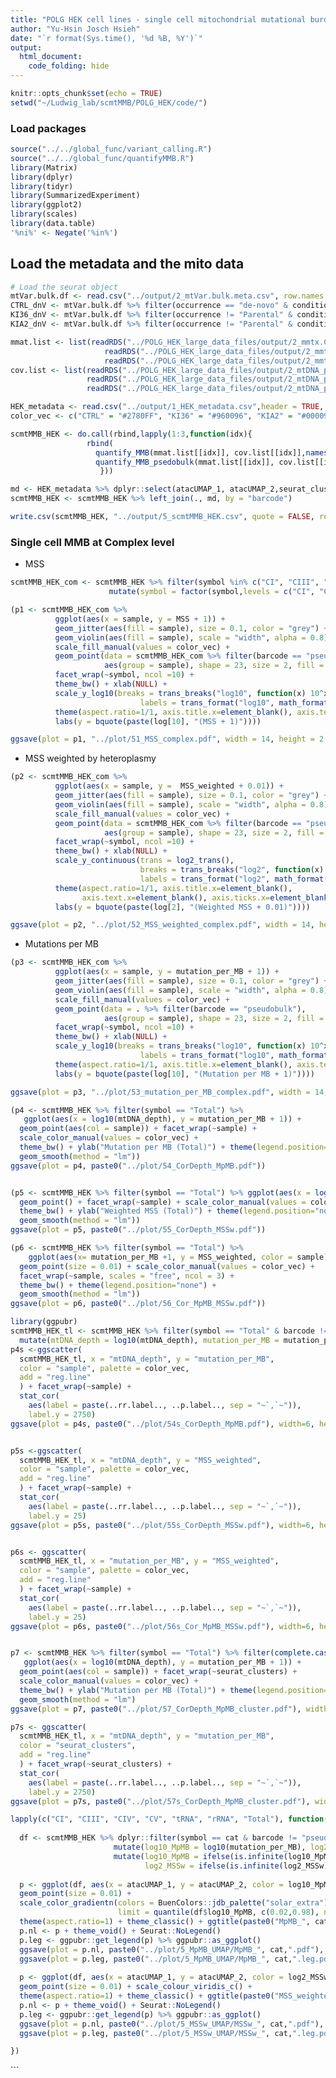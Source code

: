 ```yaml
---
title: "POLG HEK cell lines - single cell mitochondrial mutational burden"
author: "Yu-Hsin Josch Hsieh"
date: "`r format(Sys.time(), '%d %B, %Y')`"
output: 
  html_document:
    code_folding: hide
---
```


```r
knitr::opts_chunk$set(echo = TRUE)
setwd("~/Ludwig_lab/scmtMMB/POLG_HEK/code/")
```

### Load packages

```r
source("../../global_func/variant_calling.R")
source("../../global_func/quantifyMMB.R")
library(Matrix)
library(dplyr)
library(tidyr)
library(SummarizedExperiment)
library(ggplot2)
library(scales)
library(data.table)
'%ni%' <- Negate('%in%')
```

## Load the metadata and the mito data

```r
# Load the seurat object
mtVar.bulk.df <- read.csv("../output/2_mtVar.bulk.meta.csv", row.names = "X")
CTRL_dnV <- mtVar.bulk.df %>% filter(occurrence == "de-novo" & condition == "CTRL") %>% pull(variant)
KI36_dnV <- mtVar.bulk.df %>% filter(occurrence != "Parental" & condition == "KI36") %>% pull(variant)
KIA2_dnV <- mtVar.bulk.df %>% filter(occurrence != "Parental" & condition == "KIA2") %>% pull(variant)

mmat.list <- list(readRDS("../POLG_HEK_large_data_files/output/2_mmtx.CTRL.rds")[CTRL_dnV,],
                     readRDS("../POLG_HEK_large_data_files/output/2_mmtx.KI36.rds")[KI36_dnV,],
                     readRDS("../POLG_HEK_large_data_files/output/2_mmtx.KIA2.rds")[KIA2_dnV,])
cov.list <- list(readRDS("../POLG_HEK_large_data_files/output/2_mtDNA_pos_coverage.CTRL.rds"),
                 readRDS("../POLG_HEK_large_data_files/output/2_mtDNA_pos_coverage.KI36.rds"),
                 readRDS("../POLG_HEK_large_data_files/output/2_mtDNA_pos_coverage.KIA2.rds"))

HEK_metadata <- read.csv("../output/1_HEK_metadata.csv",header = TRUE, row.names = 1)
color_vec <- c("CTRL" = "#2780FF", "KI36" = "#960096", "KIA2" = "#000090")
```

```r

scmtMMB_HEK <- do.call(rbind,lapply(1:3,function(idx){
                 rbind(
                   quantify_MMB(mmat.list[[idx]], cov.list[[idx]],names(color_vec)[idx]),
                   quantify_MMB_psedobulk(mmat.list[[idx]], cov.list[[idx]],names(color_vec)[idx]))
                    }))

md <- HEK_metadata %>% dplyr::select(atacUMAP_1, atacUMAP_2,seurat_clusters, mtDNA_depth) %>% tibble::rownames_to_column("barcode")
scmtMMB_HEK <- scmtMMB_HEK %>% left_join(., md, by = "barcode")

write.csv(scmtMMB_HEK, "../output/5_scmtMMB_HEK.csv", quote = FALSE, row.names = TRUE)
```

### Single cell MMB at Complex level
- MSS 
```r

scmtMMB_HEK_com <- scmtMMB_HEK %>% filter(symbol %in% c("CI", "CIII", "CIV", "CV", "tRNA", "rRNA", "Total")) %>% 
                      mutate(symbol = factor(symbol,levels = c("CI", "CIII", "CIV", "CV", "tRNA", "rRNA", "Total")))

(p1 <- scmtMMB_HEK_com %>% 
          ggplot(aes(x = sample, y = MSS + 1)) +
          geom_jitter(aes(fill = sample), size = 0.1, color = "grey") + 
          geom_violin(aes(fill = sample), scale = "width", alpha = 0.8) +
          scale_fill_manual(values = color_vec) +
          geom_point(data = scmtMMB_HEK_com %>% filter(barcode == "pseudobulk"), 
                     aes(group = sample), shape = 23, size = 2, fill = "white") + # overlay bulk data as point
          facet_wrap(~symbol, ncol =10) + 
          theme_bw() + xlab(NULL) +
          scale_y_log10(breaks = trans_breaks("log10", function(x) 10^x), 
                             labels = trans_format("log10", math_format(10^.x))) + 
          theme(aspect.ratio=1/1, axis.title.x=element_blank(), axis.text.x=element_blank(), axis.ticks.x=element_blank()) +
          labs(y = bquote(paste(log[10], "(MSS + 1)"))))

ggsave(plot = p1, "../plot/51_MSS_complex.pdf", width = 14, height = 2.5)
```

- MSS weighted by heteroplasmy
```r
(p2 <- scmtMMB_HEK_com %>% 
          ggplot(aes(x = sample, y =  MSS_weighted + 0.01)) +
          geom_jitter(aes(fill = sample), size = 0.1, color = "grey") + 
          geom_violin(aes(fill = sample), scale = "width", alpha = 0.8) +
          scale_fill_manual(values = color_vec) +
          geom_point(data = scmtMMB_HEK_com %>% filter(barcode == "pseudobulk"), 
                     aes(group = sample), shape = 23, size = 2, fill = "white") + # overlay bulk data as point
          facet_wrap(~symbol, ncol =10) + 
          theme_bw() + xlab(NULL) +
          scale_y_continuous(trans = log2_trans(), 
                             breaks = trans_breaks("log2", function(x) 2^x), 
                             labels = trans_format("log2", math_format(2^.x))) + 
          theme(aspect.ratio=1/1, axis.title.x=element_blank(), 
                axis.text.x=element_blank(), axis.ticks.x=element_blank()) +
          labs(y = bquote(paste(log[2], "(Weighted MSS + 0.01)"))))

ggsave(plot = p2, "../plot/52_MSS_weighted_complex.pdf", width = 14, height = 2.5)

```
- Mutations per MB
```r
(p3 <- scmtMMB_HEK_com %>%
          ggplot(aes(x = sample, y = mutation_per_MB + 1)) +
          geom_jitter(aes(fill = sample), size = 0.1, color = "grey") + 
          geom_violin(aes(fill = sample), scale = "width", alpha = 0.8) +
          scale_fill_manual(values = color_vec) +
          geom_point(data = . %>% filter(barcode == "pseudobulk"), 
                     aes(group = sample), shape = 23, size = 2, fill = "white") + # overlay bulk data as point
          facet_wrap(~symbol, ncol =10) + 
          theme_bw() + xlab(NULL) +
          scale_y_log10(breaks = trans_breaks("log10", function(x) 10^x), 
                             labels = trans_format("log10", math_format(10^.x))) + 
          theme(aspect.ratio=1/1, axis.title.x=element_blank(), axis.text.x=element_blank(), axis.ticks.x=element_blank()) +
          labs(y = bquote(paste(log[10], "(Mutation per MB + 1)"))))

ggsave(plot = p3, "../plot/53_mutation_per_MB_complex.pdf", width = 14, height = 2.5)

```
```r
(p4 <- scmtMMB_HEK %>% filter(symbol == "Total") %>% 
   ggplot(aes(x = log10(mtDNA_depth), y = mutation_per_MB + 1)) +
  geom_point(aes(col = sample)) + facet_wrap(~sample) + 
  scale_color_manual(values = color_vec) + 
  theme_bw() + ylab("Mutation per MB (Total)") + theme(legend.position="none") +
  geom_smooth(method = "lm"))
ggsave(plot = p4, paste0("../plot/54_CorDepth_MpMB.pdf"))


(p5 <- scmtMMB_HEK %>% filter(symbol == "Total") %>% ggplot(aes(x = log10(mtDNA_depth), y = MSS_weighted, col = sample)) +
  geom_point() + facet_wrap(~sample) + scale_color_manual(values = color_vec) + 
  theme_bw() + ylab("Weighted MSS (Total)") + theme(legend.position="none") +
  geom_smooth(method = "lm"))
ggsave(plot = p5, paste0("../plot/55_CorDepth_MSSw.pdf"))

(p6 <- scmtMMB_HEK %>% filter(symbol == "Total") %>% 
    ggplot(aes(x= mutation_per_MB +1, y = MSS_weighted, color = sample)) +
  geom_point(size = 0.01) + scale_color_manual(values = color_vec) +
  facet_wrap(~sample, scales = "free", ncol = 3) + 
  theme_bw() + theme(legend.position="none") +
  geom_smooth(method = "lm")) 
ggsave(plot = p6, paste0("../plot/56_Cor_MpMB_MSSw.pdf"))

library(ggpubr)
scmtMMB_HEK_tl <- scmtMMB_HEK %>% filter(symbol == "Total" & barcode != "pseudobulk") %>%
  mutate(mtDNA_depth = log10(mtDNA_depth), mutation_per_MB = mutation_per_MB + 1)
p4s <-ggscatter(
  scmtMMB_HEK_tl, x = "mtDNA_depth", y = "mutation_per_MB",
  color = "sample", palette = color_vec,
  add = "reg.line"
  ) + facet_wrap(~sample) +
  stat_cor(
    aes(label = paste(..rr.label.., ..p.label.., sep = "~`,`~")), 
    label.y = 2750)
ggsave(plot = p4s, paste0("../plot/54s_CorDepth_MpMB.pdf"), width=6, height=4)


p5s <-ggscatter(
  scmtMMB_HEK_tl, x = "mtDNA_depth", y = "MSS_weighted",
  color = "sample", palette = color_vec,
  add = "reg.line"
  ) + facet_wrap(~sample) +
  stat_cor(
    aes(label = paste(..rr.label.., ..p.label.., sep = "~`,`~")), 
    label.y = 25)
ggsave(plot = p5s, paste0("../plot/55s_CorDepth_MSSw.pdf"), width=6, height=4)


p6s <- ggscatter(
  scmtMMB_HEK_tl, x = "mutation_per_MB", y = "MSS_weighted",
  color = "sample", palette = color_vec,
  add = "reg.line"
  ) + facet_wrap(~sample) +
  stat_cor(
    aes(label = paste(..rr.label.., ..p.label.., sep = "~`,`~")), 
    label.y = 25)
ggsave(plot = p6s, paste0("../plot/56s_Cor_MpMB_MSSw.pdf"), width=6, height=4)


p7 <- scmtMMB_HEK %>% filter(symbol == "Total") %>% filter(complete.cases(.)) %>% 
   ggplot(aes(x = log10(mtDNA_depth), y = mutation_per_MB + 1)) +
  geom_point(aes(col = sample)) + facet_wrap(~seurat_clusters) + 
  scale_color_manual(values = color_vec) + 
  theme_bw() + ylab("Mutation per MB (Total)") + theme(legend.position="none") +
  geom_smooth(method = "lm")
ggsave(plot = p7, paste0("../plot/57_CorDepth_MpMB_cluster.pdf"), width=6, height=6)

p7s <- ggscatter(
  scmtMMB_HEK_tl, x = "mtDNA_depth", y = "mutation_per_MB",
  color = "seurat_clusters", 
  add = "reg.line"
  ) + facet_wrap(~seurat_clusters) +
  stat_cor(
    aes(label = paste(..rr.label.., ..p.label.., sep = "~`,`~")), 
    label.y = 2750)
ggsave(plot = p7s, paste0("../plot/57s_CorDepth_MpMB_cluster.pdf"), width=6, height=6)

```



```r

lapply(c("CI", "CIII", "CIV", "CV", "tRNA", "rRNA", "Total"), function(cat){
  
  df <- scmtMMB_HEK %>% dplyr::filter(symbol == cat & barcode != "pseudobulk") %>% 
                       mutate(log10_MpMB = log10(mutation_per_MB), log2_MSSw = log2(MSS_weighted)) %>% 
                       mutate(log10_MpMB = ifelse(is.infinite(log10_MpMB), NA, log10_MpMB),
                              log2_MSSw = ifelse(is.infinite(log2_MSSw), NA, log2_MSSw))
  
  p <- ggplot(df, aes(x = atacUMAP_1, y = atacUMAP_2, color = log10_MpMB)) +
  geom_point(size = 0.01) + 
  scale_color_gradientn(colors = BuenColors::jdb_palette("solar_extra"), 
                        limit = quantile(df$log10_MpMB, c(0.02,0.98), na.rm =TRUE)) +
  theme(aspect.ratio=1) + theme_classic() + ggtitle(paste0("MpMB_", cat)) 
  p.nl <- p + theme_void() + Seurat::NoLegend() 
  p.leg <- ggpubr::get_legend(p) %>% ggpubr::as_ggplot()
  ggsave(plot = p.nl, paste0("../plot/5_MpMB_UMAP/MpMB_", cat,".pdf"), width = 2, height = 2)
  ggsave(plot = p.leg, paste0("../plot/5_MpMB_UMAP/MpMB_", cat,".leg.pdf"), width = 3, height = 2)
  
  p <- ggplot(df, aes(x = atacUMAP_1, y = atacUMAP_2, color = log2_MSSw)) +
  geom_point(size = 0.01) + scale_colour_viridis_c() +
  theme(aspect.ratio=1) + theme_classic() + ggtitle(paste0("MSS_weighted_", cat))
  p.nl <- p + theme_void() + Seurat::NoLegend() 
  p.leg <- ggpubr::get_legend(p) %>% ggpubr::as_ggplot()
  ggsave(plot = p.nl, paste0("../plot/5_MSSw_UMAP/MSSw_", cat,".pdf"), width = 2, height = 2)
  ggsave(plot = p.leg, paste0("../plot/5_MSSw_UMAP/MSSw_", cat,".leg.pdf"), width = 3, height = 2)

})

```
```
